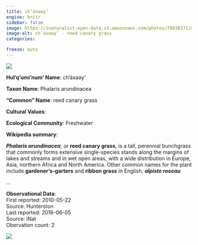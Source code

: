 ```yaml
---
title: ch’áxəәy’
engine: knitr
sidebar: false
image: https://inaturalist-open-data.s3.amazonaws.com/photos/78038371/medium.jpg
image-alt: ch’áxəәy’ - reed canary grass
categories:

freeze: auto
---
```

![](https://inaturalist-open-data.s3.amazonaws.com/photos/78038371/medium.jpg){fig-alt="ch’áxəәy’ - reed canary grass"}

**Hul'q'umi'num' Name**: ch’áxəәy’



**Taxon Name**: Phalaris arundinacea

**"Common" Name**: reed canary grass

**Cultural Values**:  

::: {layout-nrow=1 style="width:60%"}

:::

**Ecological Community**: Freshwater

**Wikipedia summary**:  
<p class="mw-empty-elt"><p><i><b>Phalaris arundinacea</b></i>, or <b>reed canary grass</b>, is a tall, perennial bunchgrass that commonly forms extensive single-species stands along the margins of lakes and streams and in wet open areas, with a wide distribution in Europe, Asia, northern Africa and North America. Other common names for the plant include <b>gardener's-garters</b> and <b>ribbon grass</b> in English, <i><b>alpiste roseau</b></i></p>...

**Observational Data**:   
First reported: 2010-05-22  
Source: Hunterston  
Last reported: 2016-06-05  
Source: iNat  
Obervation count: 2

![](community_dist.png)
